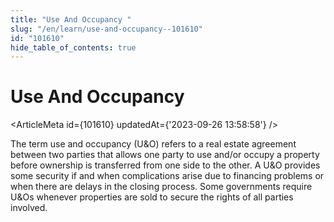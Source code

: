 ```yaml
---
title: "Use And Occupancy "
slug: "/en/learn/use-and-occupancy--101610"
id: "101610"
hide_table_of_contents: true
---
```



# Use And Occupancy 

<ArticleMeta id={101610} updatedAt={'2023-09-26 13:58:58'} />
<div className='border-solid border-b border-t-0 my-4 border-[var(--ifm-color-gray-300)]' />

The term use and occupancy (U&O) refers to a real estate agreement between two parties that allows one party to use and/or occupy a property before ownership is transferred from one side to the other. A U&O provides some security if and when complications arise due to financing problems or when there are delays in the closing process. Some governments require U&Os whenever properties are sold to secure the rights of all parties involved.
